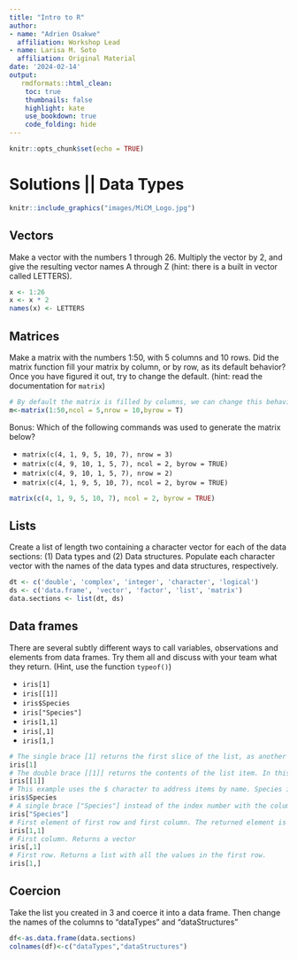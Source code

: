 ---
title: "Intro to R"
author: 
- name: "Adrien Osakwe"
  affiliation: Workshop Lead
- name: Larisa M. Soto
  affiliation: Original Material
date: '2024-02-14'
output:
   rmdformats::html_clean:
    toc: true
    thumbnails: false
    highlight: kate
    use_bookdown: true
    code_folding: hide
---

```{r, include=FALSE}
knitr::opts_chunk$set(echo = TRUE)
```

# Solutions || Data Types
```{r, echo=FALSE, out.width="80%",fig.align='center'}
knitr::include_graphics("images/MiCM_Logo.jpg")
```

## Vectors

Make a vector with the numbers 1 through 26. Multiply the vector by 2, and give the resulting vector names A through Z (hint: there is a built in vector called LETTERS).

```{r}
x <- 1:26
x <- x * 2
names(x) <- LETTERS
```

## Matrices

Make a matrix with the numbers 1:50, with 5 columns and 10 rows. Did the matrix function fill your matrix by column, or by row, as its default behavior? Once you have figured it out, try to change the default. (hint: read the documentation for `matrix`)

```{r}
# By default the matrix is filled by columns, we can change this behavior using byrow=TRUE
m<-matrix(1:50,ncol = 5,nrow = 10,byrow = T)
```

Bonus: Which of the following commands was used to generate the matrix below?

-   `matrix(c(4, 1, 9, 5, 10, 7), nrow = 3)`
-   `matrix(c(4, 9, 10, 1, 5, 7), ncol = 2, byrow = TRUE)`
-   `matrix(c(4, 9, 10, 1, 5, 7), nrow = 2)`
-   `matrix(c(4, 1, 9, 5, 10, 7), ncol = 2, byrow = TRUE)`

```{r}
matrix(c(4, 1, 9, 5, 10, 7), ncol = 2, byrow = TRUE)
```

## Lists

Create a list of length two containing a character vector for each of the data sections: (1) Data types and (2) Data structures. Populate each character vector with the names of the data types and data structures, respectively.

```{r}
dt <- c('double', 'complex', 'integer', 'character', 'logical')
ds <- c('data.frame', 'vector', 'factor', 'list', 'matrix')
data.sections <- list(dt, ds)
```

## Data frames

There are several subtly different ways to call variables, observations and elements from data frames. Try them all and discuss with your team what they return. (Hint, use the function `typeof()`)

-   `iris[1]`
-   `iris[[1]]`
-   `iris$Species`
-   `iris["Species"]`
-   `iris[1,1]`
-   `iris[,1]`
-   `iris[1,]`

```{r,eval=F}
# The single brace [1] returns the first slice of the list, as another list. In this case it is the first column of the data frame.
iris[1]
# The double brace [[1]] returns the contents of the list item. In this case it is the contents of the first column, a vector of type factor.
iris[[1]]
# This example uses the $ character to address items by name. Species is a vector of type factor.
iris$Species
# A single brace ["Species"] instead of the index number with the column name will also return a list like in the first example
iris["Species"]
# First element of first row and first column. The returned element is an integer
iris[1,1]
# First column. Returns a vector
iris[,1]
# First row. Returns a list with all the values in the first row.
iris[1,]
```

## Coercion

Take the list you created in 3 and coerce it into a data frame. Then change the names of the columns to "dataTypes" and "dataStructures"

```{r}
df<-as.data.frame(data.sections)
colnames(df)<-c("dataTypes","dataStructures")
```
